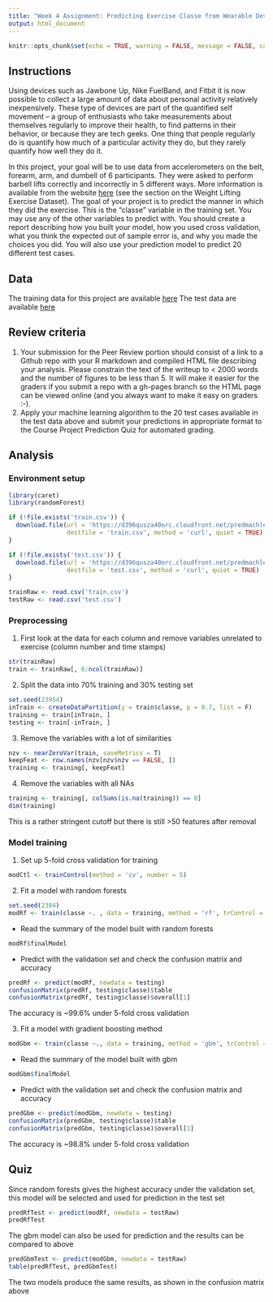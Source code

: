 ```yaml
---
title: "Week 4 Assignment: Predicting Exercise Classe from Wearable Devices"
output: html_document
---
```


```r
knitr::opts_chunk$set(echo = TRUE, warning = FALSE, message = FALSE, cache = TRUE)
```

## Instructions
Using devices such as Jawbone Up, Nike FuelBand, and Fitbit it is now possible to collect a large amount of data about personal activity relatively inexpensively. These type of devices are part of the quantified self movement – a group of enthusiasts who take measurements about themselves regularly to improve their health, to find patterns in their behavior, or because they are tech geeks. One thing that people regularly do is quantify how much of a particular activity they do, but they rarely quantify how well they do it.

In this project, your goal will be to use data from accelerometers on the belt, forearm, arm, and dumbell of 6 participants. They were asked to perform barbell lifts correctly and incorrectly in 5 different ways. More information is available from the website [ here](http://web.archive.org/web/20161224072740/http:/groupware.les.inf.puc-rio.br/har) (see the section on the Weight Lifting Exercise Dataset).
The goal of your project is to predict the manner in which they did the exercise. This is the "classe" variable in the training set. You may use any of the other variables to predict with. You should create a report describing how you built your model, how you used cross validation, what you think the expected out of sample error is, and why you made the choices you did. You will also use your prediction model to predict 20 different test cases.

## Data
The training data for this project are available [here](https://d396qusza40orc.cloudfront.net/predmachlearn/pml-training.csv)
The test data are available [here](https://d396qusza40orc.cloudfront.net/predmachlearn/pml-testing.csv)

## Review criteria
  1. Your submission for the Peer Review portion should consist of a link to a Github repo with your R markdown and compiled HTML file describing your analysis. Please constrain the text of the writeup to < 2000 words and the number of figures to be less than 5. It will make it easier for the graders if you submit a repo with a gh-pages branch so the HTML page can be viewed online (and you always want to make it easy on graders :-).
  2. Apply your machine learning algorithm to the 20 test cases available in the test data above and submit your predictions in appropriate format to the Course Project Prediction Quiz for automated grading.

## Analysis
### Environment setup
```r
library(caret)
library(randomForest)

if (!file.exists('train.csv')) {
  download.file(url = 'https://d396qusza40orc.cloudfront.net/predmachlearn/pml-training.csv',
                destfile = 'train.csv', method = 'curl', quiet = TRUE)
}

if (!file.exists('test.csv')) {
  download.file(url = 'https://d396qusza40orc.cloudfront.net/predmachlearn/pml-testing.csv',
                destfile = 'test.csv', method = 'curl', quiet = TRUE)
}

trainRaw <- read.csv('train.csv')
testRaw <- read.csv('test.csv')
```

### Preprocessing
1. First look at the data for each column and remove variables unrelated to exercise (column number and time stamps)
```r
str(trainRaw)
train <- trainRaw[, 6:ncol(trainRaw)]
```

2. Split the data into 70% training and 30% testing set
```r
set.seed(23954)
inTrain <- createDataPartition(y = train$classe, p = 0.7, list = F)
training <- train[inTrain, ]
testing <- train[-inTrain, ]
```

3. Remove the variables with a lot of similarities
```r
nzv <- nearZeroVar(train, saveMetrics = T)
keepFeat <- row.names(nzv[nzv$nzv == FALSE, ])
training <- training[, keepFeat]
```

4. Remove the variables with all NAs
```r
training <- training[, colSums(is.na(training)) == 0]
dim(training)
```
This is a rather stringent cutoff but there is still >50 features after removal

### Model training
1. Set up 5-fold cross validation for training
```r
modCtl <- trainControl(method = 'cv', number = 5)
```

2. Fit a model with random forests
```r
set.seed(2384)
modRf <- train(classe ~. , data = training, method = 'rf', trControl = modCtl)
```
- Read the summary of the model built with random forests
```r
modRf$finalModel
```
- Predict with the validation set and check the confusion matrix and accuracy
```r
predRf <- predict(modRf, newdata = testing)
confusionMatrix(predRf, testing$classe)$table
confusionMatrix(predRf, testing$classe)$overall[1]
```
The accuracy is ~99.6% under 5-fold cross validation

3. Fit a model with gradient boosting method
```r
modGbm <- train(classe ~., data = training, method = 'gbm', trControl = modCtl, verbose = F)
```
- Read the summary of the model built with gbm
```r
modGbm$finalModel
```
- Predict with the validation set and check the confusion matrix and accuracy
```r
predGbm <- predict(modGbm, newdata = testing)
confusionMatrix(predGbm, testing$classe)$table
confusionMatrix(predGbm, testing$classe)$overall[1]
```
The accuracy is ~98.8% under 5-fold cross validation

## Quiz
Since random forests gives the highest accuracy under the validation set, this model will be selected and used for prediction in the test set
```r
predRfTest <- predict(modRf, newdata = testRaw)
predRfTest
```
The gbm model can also be used for prediction and the results can be compared to above
```r
predGbmTest <- predict(modGbm, newdata = testRaw)
table(predRfTest, predGbmTest)
```
The two models produce the same results, as shown in the confusion matrix above
